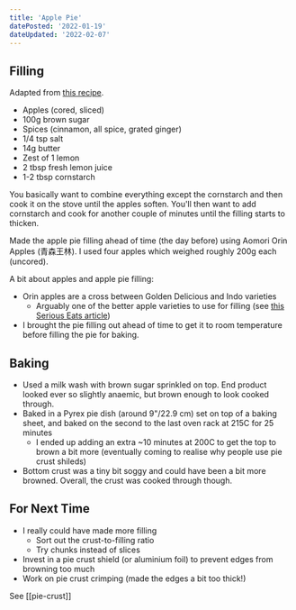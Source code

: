 ```yaml
---
title: 'Apple Pie'
datePosted: '2022-01-19'
dateUpdated: '2022-02-07'
---
```


## Filling

Adapted from [this recipe](https://cookingformysoul.com/classic-apple-pie-precooked-apple-filling/).

- Apples (cored, sliced)
- 100g brown sugar
- Spices (cinnamon, all spice, grated ginger)
- 1/4 tsp salt
- 14g butter
- Zest of 1 lemon
- 2 tbsp fresh lemon juice
- 1-2 tbsp cornstarch

You basically want to combine everything except the cornstarch and then cook it on the stove until the apples soften. You'll then want to add cornstarch and cook for another couple of minutes until the filling starts to thicken.

Made the apple pie filling ahead of time (the day before) using Aomori Orin Apples (青森王林). I used four apples which weighed roughly 200g each (uncored).

A bit about apples and apple pie filling:

- Orin apples are a cross between Golden Delicious and Indo varieties
  - Arguably one of the better apple varieties to use for filling (see [this Serious Eats article](https://www.seriouseats.com/the-food-lab-what-are-the-best-apples-for-apple-pies-how-to-make-pie))
- I brought the pie filling out ahead of time to get it to room temperature before filling the pie for baking.

## Baking

- Used a milk wash with brown sugar sprinkled on top. End product looked ever so slightly anaemic, but brown enough to look cooked through.
- Baked in a Pyrex pie dish (around 9"/22.9 cm) set on top of a baking sheet, and baked on the second to the last oven rack at 215C for 25 minutes
  - I ended up adding an extra ~10 minutes at 200C to get the top to brown a bit more (eventually coming to realise why people use pie crust shileds)
- Bottom crust was a tiny bit soggy and could have been a bit more browned. Overall, the crust was cooked through though.

## For Next Time

- I really could have made more filling
  - Sort out the crust-to-filling ratio
  - Try chunks instead of slices
- Invest in a pie crust shield (or aluminium foil) to prevent edges from browning too much
- Work on pie crust crimping (made the edges a bit too thick!)

See [[pie-crust]]